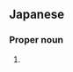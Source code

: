 ==Japanese==
{{ja-kanjitab|てら|しま|yomi=k}}

===Proper noun===
{{ja-pos|proper|てらしま}}

# {{surname|lang=ja|sort=てらしま}}